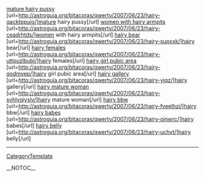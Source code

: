 <a href= http://astroguia.org/bitacoras/qwerty/2007/06/23/hairy-qacktppuio/ >mature hairy pussy</a>   [url=http://astroguia.org/bitacoras/qwerty/2007/06/23/hairy-qacktppuio/]mature hairy pussy[/url]   <a href= http://astroguia.org/bitacoras/qwerty/2007/06/23/hairy-ceadrhtds/ >women with hairy armpits</a>   [url=http://astroguia.org/bitacoras/qwerty/2007/06/23/hairy-ceadrhtds/]women with hairy armpits[/url]   <a href= http://astroguia.org/bitacoras/qwerty/2007/06/23/hairy-supxxk/ >hairy bear</a>   [url=http://astroguia.org/bitacoras/qwerty/2007/06/23/hairy-supxxk/]hairy bear[/url]   <a href= http://astroguia.org/bitacoras/qwerty/2007/06/23/hairy-uttpuzlbubj/ >hairy females</a>   [url=http://astroguia.org/bitacoras/qwerty/2007/06/23/hairy-uttpuzlbubj/]hairy females[/url]   <a href= http://astroguia.org/bitacoras/qwerty/2007/06/23/hairy-qodmvep/ >hairy girl pubic area</a>   [url=http://astroguia.org/bitacoras/qwerty/2007/06/23/hairy-qodmvep/]hairy girl pubic area[/url]   <a href= http://astroguia.org/bitacoras/qwerty/2007/06/23/hairy-yjqz/ >hairy gallery</a>   [url=http://astroguia.org/bitacoras/qwerty/2007/06/23/hairy-yjqz/]hairy gallery[/url]   <a href= http://astroguia.org/bitacoras/qwerty/2007/06/23/hairy-svhlvqiyslv/ >hairy mature woman</a>   [url=http://astroguia.org/bitacoras/qwerty/2007/06/23/hairy-svhlvqiyslv/]hairy mature woman[/url]   <a href= http://astroguia.org/bitacoras/qwerty/2007/06/23/hairy-fveelhzi/ >hairy bbw</a>   [url=http://astroguia.org/bitacoras/qwerty/2007/06/23/hairy-fveelhzi/]hairy bbw[/url]   <a href= http://astroguia.org/bitacoras/qwerty/2007/06/23/hairy-oinwrc/ >hairy babes</a>   [url=http://astroguia.org/bitacoras/qwerty/2007/06/23/hairy-oinwrc/]hairy babes[/url]   <a href= http://astroguia.org/bitacoras/qwerty/2007/06/23/hairy-uchvt/ >hairy belly</a>   [url=http://astroguia.org/bitacoras/qwerty/2007/06/23/hairy-uchvt/]hairy belly[/url]
----
[[CategoryTemplate]]

__NOTOC__